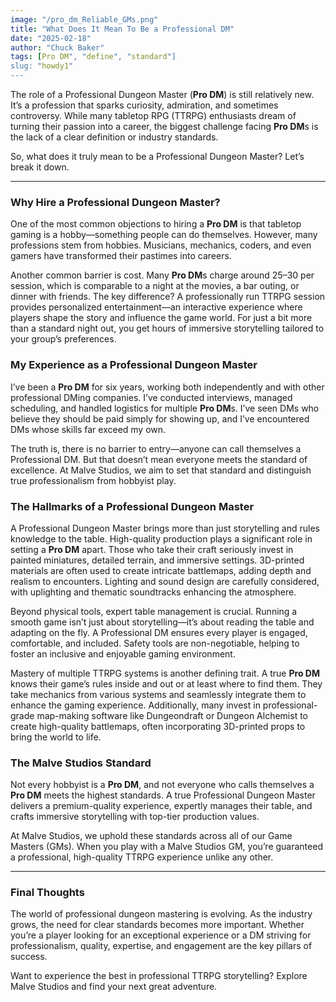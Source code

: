 ```yaml
---
image: "/pro_dm_Reliable_GMs.png"
title: "What Does It Mean To Be a Professional DM"
date: "2025-02-18"
author: "Chuck Baker"
tags: [Pro DM", "define", "standard"]
slug: "howdy1"
---
```


The role of a Professional Dungeon Master (<strong><strong>Pro DM</strong></strong>) is still relatively new. It’s a profession that sparks curiosity, admiration, and sometimes controversy. While many tabletop RPG (TTRPG) enthusiasts dream of turning their passion into a career, the biggest challenge facing <strong>Pro DM</strong>s is the lack of a clear definition or industry standards.

So, what does it truly mean to be a Professional Dungeon Master? Let’s break it down.

---

<h3><strong>Why Hire a Professional Dungeon Master?</strong></h3>

One of the most common objections to hiring a <strong>Pro DM</strong> is that tabletop gaming is a hobby—something people can do themselves. However, many professions stem from hobbies. Musicians, mechanics, coders, and even gamers have transformed their pastimes into careers.

Another common barrier is cost. Many <strong>Pro DM</strong>s charge around $25–$30 per session, which is comparable to a night at the movies, a bar outing, or dinner with friends. The key difference? A professionally run TTRPG session provides personalized entertainment—an interactive experience where players shape the story and influence the game world. For just a bit more than a standard night out, you get hours of immersive storytelling tailored to your group’s preferences.

<h3><strong>My Experience as a Professional Dungeon Master</strong></h3>

I’ve been a <strong>Pro DM</strong> for six years, working both independently and with other professional DMing companies. I’ve conducted interviews, managed scheduling, and handled logistics for multiple <strong>Pro DM</strong>s. I’ve seen DMs who believe they should be paid simply for showing up, and I’ve encountered DMs whose skills far exceed my own.

The truth is, there is no barrier to entry—anyone can call themselves a Professional DM. But that doesn’t mean everyone meets the standard of excellence. At Malve Studios, we aim to set that standard and distinguish true professionalism from hobbyist play.

<h3><strong>The Hallmarks of a Professional Dungeon Master</strong></h3>

A Professional Dungeon Master brings more than just storytelling and rules knowledge to the table. High-quality production plays a significant role in setting a <strong>Pro DM</strong> apart. Those who take their craft seriously invest in painted miniatures, detailed terrain, and immersive settings. 3D-printed materials are often used to create intricate battlemaps, adding depth and realism to encounters. Lighting and sound design are carefully considered, with uplighting and thematic soundtracks enhancing the atmosphere.

Beyond physical tools, expert table management is crucial. Running a smooth game isn’t just about storytelling—it’s about reading the table and adapting on the fly. A Professional DM ensures every player is engaged, comfortable, and included. Safety tools are non-negotiable, helping to foster an inclusive and enjoyable gaming environment.

Mastery of multiple TTRPG systems is another defining trait. A true <strong>Pro DM</strong> knows their game’s rules inside and out or at least where to find them. They take mechanics from various systems and seamlessly integrate them to enhance the gaming experience. Additionally, many invest in professional-grade map-making software like Dungeondraft or Dungeon Alchemist to create high-quality battlemaps, often incorporating 3D-printed props to bring the world to life.

<h3><strong>The Malve Studios Standard</strong></h3>

Not every hobbyist is a <strong>Pro DM</strong>, and not everyone who calls themselves a <strong>Pro DM</strong> meets the highest standards. A true Professional Dungeon Master delivers a premium-quality experience, expertly manages their table, and crafts immersive storytelling with top-tier production values.

At Malve Studios, we uphold these standards across all of our Game Masters (GMs). When you play with a Malve Studios GM, you’re guaranteed a professional, high-quality TTRPG experience unlike any other.

---

<h3><strong>Final Thoughts</strong></h3> The world of professional dungeon mastering is evolving. As the industry grows, the need for clear standards becomes more important. Whether you’re a player looking for an exceptional experience or a DM striving for professionalism, quality, expertise, and engagement are the key pillars of success.

Want to experience the best in professional TTRPG storytelling? Explore Malve Studios and find your next great adventure.

